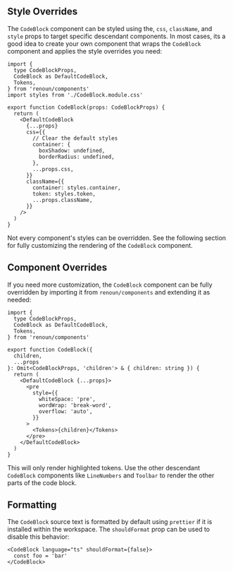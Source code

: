 ## Style Overrides

The `CodeBlock` component can be styled using the, `css`, `className`, and `style` props to target specific descendant components. In most cases, its a good idea to create your own component that wraps the `CodeBlock` component and applies the style overrides you need:

```tsx
import {
  type CodeBlockProps,
  CodeBlock as DefaultCodeBlock,
  Tokens,
} from 'renoun/components'
import styles from './CodeBlock.module.css'

export function CodeBlock(props: CodeBlockProps) {
  return (
    <DefaultCodeBlock
      {...props}
      css={{
        // Clear the default styles
        container: {
          boxShadow: undefined,
          borderRadius: undefined,
        },
        ...props.css,
      }}
      className={{
        container: styles.container,
        token: styles.token,
        ...props.className,
      }}
    />
  )
}
```

<Note>

Not every component's styles can be overridden. See the following section for
fully customizing the rendering of the `CodeBlock` component.

</Note>

## Component Overrides

If you need more customization, the `CodeBlock` component can be fully overridden by importing it from `renoun/components` and extending it as needed:

```tsx path="CodeBlock.tsx"
import {
  type CodeBlockProps,
  CodeBlock as DefaultCodeBlock,
  Tokens,
} from 'renoun/components'

export function CodeBlock({
  children,
  ...props
}: Omit<CodeBlockProps, 'children'> & { children: string }) {
  return (
    <DefaultCodeBlock {...props}>
      <pre
        style={{
          whiteSpace: 'pre',
          wordWrap: 'break-word',
          overflow: 'auto',
        }}
      >
        <Tokens>{children}</Tokens>
      </pre>
    </DefaultCodeBlock>
  )
}
```

<Note>

This will only render highlighted tokens. Use the other descendant `CodeBlock` components
like `LineNumbers` and `Toolbar` to render the other parts of the code block.

</Note>

## Formatting

The `CodeBlock` source text is formatted by default using `prettier` if it is installed within the workspace. The `shouldFormat` prop can be used to disable this behavior:

```tsx
<CodeBlock language="ts" shouldFormat={false}>
  const foo = 'bar'
</CodeBlock>
```
